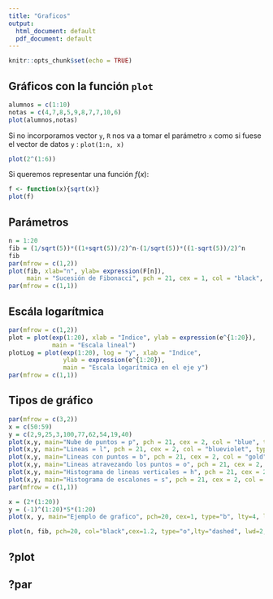 ```yaml
---
title: "Graficos"
output:
  html_document: default
  pdf_document: default
---
```


```r
knitr::opts_chunk$set(echo = TRUE)
```

## Gráficos con la función `plot`

```r
alumnos = c(1:10)
notas = c(4,7,8,5,9,8,7,7,10,6)
plot(alumnos,notas)
```

Si no incorporamos vector `y`, `R` nos va a tomar el parámetro `x` como si fuese el vector de datos `y` : `plot(1:n, x)`

```r
plot(2^(1:6))
```

Si queremos representar una función $f(x)$:

```r
f <- function(x){sqrt(x)}
plot(f)
```

## Parámetros

```r
n = 1:20
fib = (1/sqrt(5))*((1+sqrt(5))/2)^n-(1/sqrt(5))*((1-sqrt(5))/2)^n
fib
par(mfrow = c(1,2))
plot(fib, xlab="n", ylab= expression(F[n]),
     main = "Sucesión de Fibonacci", pch = 21, cex = 1, col = "black", bg = "palegoldenrod", log = "xy")
par(mfrow = c(1,1))
```

## Escála logarítmica

```r
par(mfrow = c(1,2))
plot = plot(exp(1:20), xlab = "Indice", ylab = expression(e^{1:20}),
            main = "Escala lineal")
plotLog = plot(exp(1:20), log = "y", xlab = "Indice",
               ylab = expression(e^{1:20}), 
               main = "Escala logarítmica en el eje y")
par(mfrow = c(1,1))
```

## Tipos de gráfico
```r
par(mfrow = c(3,2))
x = c(50:59)
y = c(2,9,25,3,100,77,62,54,19,40)
plot(x,y, main="Nube de puntos = p", pch = 21, cex = 2, col = "blue", type = "p")
plot(x,y, main="Lineas = l", pch = 21, cex = 2, col = "blueviolet", type = "l")
plot(x,y, main="Lineas con puntos = b", pch = 21, cex = 2, col = "gold", type = "b")
plot(x,y, main="Lineas atravezando los puntos = o", pch = 21, cex = 2, col = "deeppink", type = "o")
plot(x,y, main="Histograma de lineas verticales = h", pch = 21, cex = 2, col = "springgreen", type = "h",)
plot(x,y, main="Histograma de escalones = s", pch = 21, cex = 2, col = "firebrick1", type = "s")
par(mfrow = c(1,1))
```

```r
x = (2*(1:20))
y = (-1)^(1:20)*5*(1:20)
plot(x, y, main="Ejemplo de grafico", pch=20, cex=1, type="b", lty=4, lwd=2, xaxp=c(0,40,2), yaxp=c(-100,100,8))
```

```r
plot(n, fib, pch=20, col="black",cex=1.2, type="o",lty="dashed", lwd=2, xlim=c(0,20), ylim=c(0,6000), xaxp=c(0,20,8),yaxp=c(0,6000,12))
```

## ?plot
## ?par

